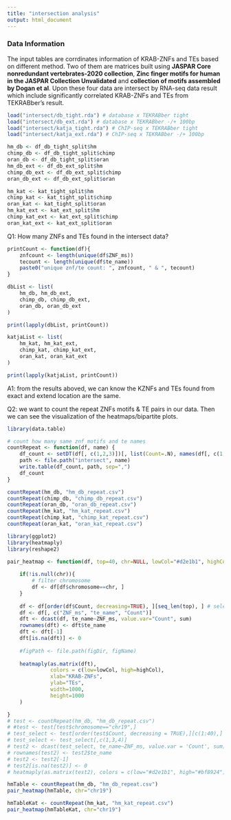 ```yaml
---
title: "intersection analysis"
output: html_document
---
```


### Data Information
The input tables are corrdinates information of KRAB-ZNFs and TEs based on 
different method. Two of them are matrices built using **JASPAR Core 
nonredundant vertebrates-2020 collection**, **Zinc finger motifs for human in 
the JASPAR Collection Unvalidated** and **collection of motifs assembled by 
Dogan et al**. Upon these four data are intersect by RNA-seq data result which 
include significantly correlated KRAB-ZNFs and TEs from TEKRABber's result.

```r
load("intersect/db_tight.rda") # database x TEKRABber tight
load("intersect/db_ext.rda") # database x TEKRABber -/+ 100bp
load("intersect/katja_tight.rda") # ChIP-seq x TEKRABber tight
load("intersect/katja_ext.rda") # ChIP-seq x TEKRABber -/+ 100bp

hm_db <- df_db_tight_split$hm
chimp_db <- df_db_tight_split$chimp
oran_db <- df_db_tight_split$oran
hm_db_ext <- df_db_ext_split$hm
chimp_db_ext <- df_db_ext_split$chimp
oran_db_ext <- df_db_ext_split$oran

hm_kat <- kat_tight_split$hm
chimp_kat <- kat_tight_split$chimp
oran_kat <- kat_tight_split$oran
hm_kat_ext <- kat_ext_split$hm
chimp_kat_ext <- kat_ext_split$chimp
oran_kat_ext <- kat_ext_split$oran


```

Q1: How many ZNFs and TEs found in the intersect data?
```r
printCount <- function(df){
    znfcount <- length(unique(df$ZNF_ms))
    tecount <- length(unique(df$te_name))
    paste0("unique znf/te count: ", znfcount, " & ", tecount)
}

dbList <- list(
    hm_db, hm_db_ext,
    chimp_db, chimp_db_ext,
    oran_db, oran_db_ext
)

print(lapply(dbList, printCount))

katjaList <- list(
    hm_kat, hm_kat_ext,
    chimp_kat, chimp_kat_ext,
    oran_kat, oran_kat_ext
) 

print(lapply(katjaList, printCount))
```

A1: from the results aboved, we can know the KZNFs and TEs found from exact and 
extend location are the same. 


Q2: we want to count the repeat ZNFs motifs & TE pairs in our data. Then we can
see the visualization of the heatmaps/bipartite plots.
```r
library(data.table)

# count how many same znf motifs and te names
countRepeat <- function(df, name) {
    df_count <- setDT(df[, c(1,2,3)])[, list(Count=.N), names(df[, c(1,2,3)])]
    path <- file.path("intersect", name)
    write.table(df_count, path, sep=",")
    df_count
}

countRepeat(hm_db, "hm_db_repeat.csv")
countRepeat(chimp_db, "chimp_db_repeat.csv")
countRepeat(oran_db, "oran_db_repeat.csv")
countRepeat(hm_kat, "hm_kat_repeat.csv")
countRepeat(chimp_kat, "chimp_kat_repeat.csv")
countRepeat(oran_kat, "oran_kat_repeat.csv")

```



```r
library(ggplot2)
library(heatmaply)
library(reshape2)

pair_heatmap <- function(df, top=40, chr=NULL, lowCol="#d2e1b1", highCol="#bf8924"){
    
    if(!is.null(chr)){
        # filter chromosome
        df <- df[df$chromosome==chr, ]
    }
    
    df <- df[order(df$Count, decreasing=TRUE), ][seq_len(top), ] # select top genes
    df <- df[, c("ZNF_ms", "te_name", "Count")]
    dft <- dcast(df, te_name~ZNF_ms, value.var="Count", sum)
    rownames(dft) <- dft$te_name
    dft <- dft[-1]
    dft[is.na(dft)] <- 0
    
    #figPath <- file.path(figDir, figName)
    
    heatmaply(as.matrix(dft), 
              colors = c(low=lowCol, high=highCol),
              xlab="KRAB-ZNFs",
              ylab="TEs",
              width=1000,
              height=1000
    )

}
# test <- countRepeat(hm_db, "hm_db_repeat.csv")
# #test <- test[test$chromosome=="chr19",]
# test_select <- test[order(test$Count, decreasing = TRUE),][c(1:40),]
# test_select <- test_select[,c(1,3,4)]
# test2 <- dcast(test_select, te_name~ZNF_ms, value.var = 'Count', sum) #reshape2::dcast
# rownames(test2) <- test2$te_name
# test2 <- test2[-1]
# test2[is.na(test2)] <- 0
# heatmaply(as.matrix(test2), colors = c(low="#d2e1b1", high="#bf8924"))

```


```r
hmTable <- countRepeat(hm_db, "hm_db_repeat.csv")
pair_heatmap(hmTable, chr="chr19")
```


```r
hmTableKat <- countRepeat(hm_kat, "hm_kat_repeat.csv")
pair_heatmap(hmTableKat, chr="chr19")
```
